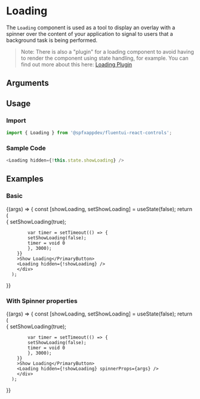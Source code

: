 
<Meta title="Components/Loading" component={Loading} />

# Loading

The `Loading` component is used as a tool to display an overlay with a spinner over the content of your application to signal to users that a background task is being performed.

> Note: There is also a "plugin" for a loading component to avoid having to render the component using state handling, for example. You can find out more about this here: [Loading Plugin](?path=/docs/plugins-loading--docs)

## Arguments

<ArgTypes of={Loading} />

## Usage

### Import

```typescript
import { Loading } from '@spfxappdev/fluentui-react-controls';
```

### Sample Code

```typescript
<Loading hidden={!this.state.showLoading} />
```

## Examples


### Basic

<Canvas>
  <Story name="Basic">
  {(args) => {
      const [showLoading, setShowLoading] = useState(false);
      return (
        <div>
        <PrimaryButton
        onClick={() => {
            setShowLoading(true);

            var timer = setTimeout(() => {
            setShowLoading(false);
            timer = void 0
            }, 3000);
        }}
        >Show Loading</PrimaryButton>
        <Loading hidden={!showLoading} />
        </div>
      );

}}

  </Story>
</Canvas>


### With Spinner properties

<Canvas>
  <Story name="With Spinner properties"
  args={{
    size: 1,
    label: "Please wait..."
  }}>
  {(args) => {
      const [showLoading, setShowLoading] = useState(false);
      return (
        <div>
        <PrimaryButton
        onClick={() => {
            setShowLoading(true);

            var timer = setTimeout(() => {
            setShowLoading(false);
            timer = void 0
            }, 3000);
        }}
        >Show Loading</PrimaryButton>
        <Loading hidden={!showLoading} spinnerProps={args} />
        </div>
      );

}}

  </Story>
</Canvas>
